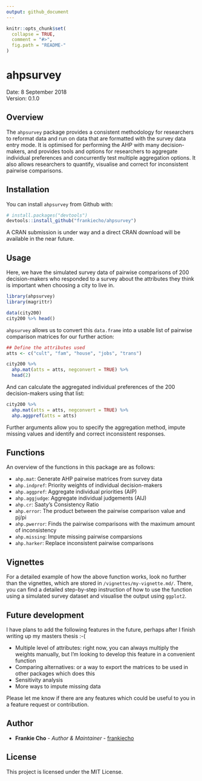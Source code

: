 ```yaml
---
output: github_document
---
```


<!-- README.md is generated from README.Rmd. Please edit that file -->

```r
knitr::opts_chunk$set(
  collapse = TRUE,
  comment = "#>",
  fig.path = "README-"
)
```

# ahpsurvey

Date: 8 September 2018    
Version: 0.1.0

## Overview

The `ahpsurvey` package provides a consistent methodology for researchers to reformat data and run  on data that are formatted with the survey data entry mode. It is optimised for performing the AHP with many decision-makers, and provides tools and options for researchers to aggregate individual preferences and concurrently test multiple aggregation options. It also allows researchers to quantify, visualise and correct for inconsistent pairwise comparisons.

## Installation

You can install `ahpsurvey` from Github with:

```r
# install.packages("devtools")
devtools::install_github("frankiecho/ahpsurvey")
```
A CRAN submission is under way and a direct CRAN download will be available in the near future.

## Usage

Here, we have the simulated survey data of pairwise comparisons of 200 decision-makers who responded to a survey about the attributes they think is important when choosing a city to live in.

```r
library(ahpsurvey)
library(magrittr)

data(city200)
city200 %>% head()
```

`ahpsurvey` allows us to convert this `data.frame` into a usable list of pairwise comparison matrices for our further action:

```r
## Define the attributes used
atts <- c("cult", "fam", "house", "jobs", "trans")

city200 %>%
  ahp.mat(atts = atts, negconvert = TRUE) %>%
  head(2)
```

And can calculate the aggregated individual preferences of the 200 decision-makers using that list:

```r
city200 %>%
  ahp.mat(atts = atts, negconvert = TRUE) %>%
  ahp.aggpref(atts = atts)
```

Further arguments allow you to specify the aggregation method, impute missing values and identify and correct inconsistent responses.

## Functions

An overview of the functions in this package are as follows:

* `ahp.mat`: Generate AHP pairwise matrices from survey data
* `ahp.indpref`: Priority weights of individual decision-makers
* `ahp.aggpref`: Aggregate individual priorities (AIP)
* `ahp.aggjudge`: Aggregate individual judgements (AIJ)
* `ahp.cr`: Saaty's Consistency Ratio
* `ahp.error`: The product between the pairwise comparison value and pj/pi
* `ahp.pwerror`: Finds the pairwise comparisons with the maximum amount of inconsistency
* `ahp.missing`: Impute missing pairwise comparsions
* `ahp.harker`: Replace inconsistent pairwise comparisons

## Vignettes

For a detailed example of how the above function works, look no further than the vignettes, which are stored in `/vignettes/my-vignette.md/`. There, you can find a detailed step-by-step instruction of how to use the function using a simulated survey dataset and visualise the output using `ggplot2`.

## Future development

I have plans to add the following features in the future, perhaps after I finish writing up my masters thesis :-(

* Multiple level of attributes: right now, you can always multiply the weights manually, but I'm looking to develop this feature in a convenient function
* Comparing alternatives: or a way to export the matrices to be used in other packages which does this
* Sensitivity analysis
* More ways to impute missing data

Please let me know if there are any features which could be useful to you in a feature request or contribution.

## Author

* **Frankie Cho** - *Author & Maintainer* - [frankiecho](https://github.com/frankiecho)

## License

This project is licensed under the MIT License.